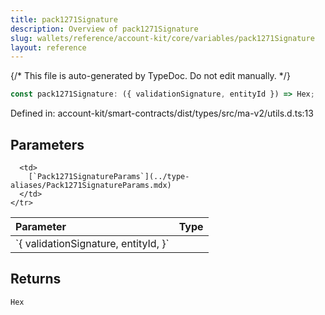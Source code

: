 ```yaml
---
title: pack1271Signature
description: Overview of pack1271Signature
slug: wallets/reference/account-kit/core/variables/pack1271Signature
layout: reference
---
```


{/* This file is auto-generated by TypeDoc. Do not edit manually. */}

```ts
const pack1271Signature: ({ validationSignature, entityId }) => Hex;
```

Defined in: account-kit/smart-contracts/dist/types/src/ma-v2/utils.d.ts:13

## Parameters

<table>
  <thead>
    <tr>
      <th align="left">Parameter</th>
      <th align="left">Type</th>
    </tr>
  </thead>

  <tbody>
    <tr>
      <td>
        `{ validationSignature, entityId, }`
      </td>

      <td>
        [`Pack1271SignatureParams`](../type-aliases/Pack1271SignatureParams.mdx)
      </td>
    </tr>

  </tbody>
</table>

## Returns

`Hex`
